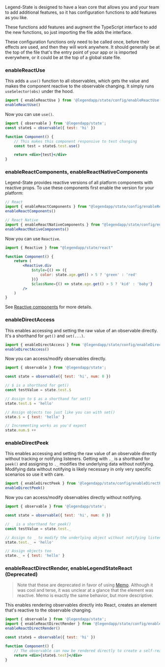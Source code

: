 Legend-State is designed to have a lean core that allows you and your team to add additional features, so it has configuration functions to add features as you like.

These functions add features and augment the TypeScript interface to add the new functions, so just importing the file adds the interface.

These configuration functions only need to be called once, before their effects are used, and then they will work anywhere. It should generally be at the top of the file that's the entry point of your app or is imported everywhere, or it could be at the top of a global state file.

### enableReactUse

This adds a `use()` function to all observables, which gets the value and makes the component reactive to the observable changing. It simply runs `useSelector(obs)` under the hood.

```js
import { enableReactUse } from '@legendapp/state/config/enableReactUse';
enableReactUse()
```

Now you can use `use()`.

```jsx
import { observable } from '@legendapp/state';
const state$ = observable({ test: 'hi' })

function Component() {
    // This makes this component responsive to test changing
    const test = state$.test.use()

    return <div>{test}</div>
}
```

### enableReactComponents, enableReactNativeComponents

Legend-State provides reactive versions of all platform components with reactive props. To use these components first enable the version for your platform:

```js
// React
import { enableReactComponents } from "@legendapp/state/config/enableReactComponents"
enableReactComponents()

// React Native
import { enableReactNativeComponents } from "@legendapp/state/config/enableReactNativeComponents"
enableReactNativeComponents()
```

Now you can use `Reactive`.

```jsx
import { Reactive } from "@legendapp/state/react"

function Component() {
    return (
        <Reactive.div
            $style={() => ({
                color: state.age.get() > 5 ? 'green' : 'red'
            })}
            $className={() => state.age.get() > 5 ? 'kid' : 'baby'}
        />
    )
}
```

See [Reactive components](../fine-grained-reactivity/#reactive-components) for more details.

### enableDirectAccess

This enables accessing and setting the raw value of an observable directly. It's a shorthand for `get()` and `set(...)`.

```js
import { enableDirectAccess } from '@legendapp/state/config/enableDirectAccess';
enableDirectAccess()
```

Now you can access/modify observables directly.

```js
import { observable } from '@legendapp/state';

const state = observable({ test: 'hi', num: 0 })

// $ is a shorthand for get()
const testValue = state.test.$

// Assign to $ as a shorthand for set()
state.test.$ = 'hello'

// Assign objects too just like you can with set()
state.$ = { test: 'hello' }

// Incrementing works as you'd expect
state.num.$ ++
```
### enableDirectPeek

This enables accessing and setting the raw value of an observable directly without tracking or notifying listeners. Getting with `._` is a shorthand for `peek()` and assigning to `._` modifies the underlying data without notifying. Modifying data without notifying is likely necessary in only very specific scenarios so use it with care.

```js
import { enableDirectPeek } from '@legendapp/state/config/enableDirectPeek';
enableDirectPeek()
```

Now you can access/modify observables directly without notifying.

```js
import { observable } from '@legendapp/state';

const state = observable({ test: 'hi', num: 0 })

// _ is a shorthand for peek()
const testValue = state.test._

// Assign to _ to modify the underlying object without notifying listeners
state.test._ = 'hello'

// Assign objects too
state._ = { test: 'hello' }
```

### enableReactDirectRender, enableLegendStateReact (Deprecated)

> Note that these are deprecated in favor of using [Memo](../fine-grained-reactivity/#render-an-observableselector-directly). Although it was cool and terse, it was unclear at a glance that the element was reactive. Memo is exactly the same behavior, but more descriptive.

This enables rendering observables directly into React, creates an element that's reactive to the observable changing.

```jsx
import { observable } from '@legendapp/state';
import { enableReactDirectRender } from '@legendapp/state/config/enableReactDirectRender';
enableReactDirectRender()

const state$ = observable({ test: 'hi' })

function Component() {
    // The observable can now be rendered directly to create a self-reactive elemtn
    return <div>{state$.test}</div>
}
```